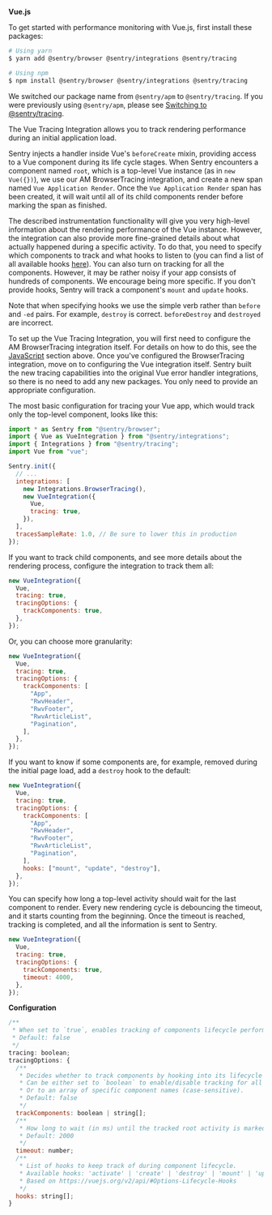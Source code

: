 **Vue.js**

To get started with performance monitoring with Vue.js, first install these packages:

```bash
# Using yarn
$ yarn add @sentry/browser @sentry/integrations @sentry/tracing

# Using npm
$ npm install @sentry/browser @sentry/integrations @sentry/tracing
```

<Alert level="warning" title="Note"><markdown>

We switched our package name from `@sentry/apm` to `@sentry/tracing`. If you were previously using `@sentry/apm`, please see [Switching to @sentry/tracing](/product/performance/apm-to-tracing/).

</markdown></Alert>

The Vue Tracing Integration allows you to track rendering performance during an initial application load.

Sentry injects a handler inside Vue's `beforeCreate` mixin, providing access to a Vue component during its life cycle stages.
When Sentry encounters a component named `root`, which is a top-level Vue instance (as in `new Vue({})`), we use our AM BrowserTracing integration,
and create a new span named `Vue Application Render`. Once the `Vue Application Render` span has been created, it will wait until all of its child components render before marking the span as finished.

The described instrumentation functionality will give you very high-level information about the rendering performance of the Vue instance. However, the integration can also provide more fine-grained details about what actually happened during a specific activity.
To do that, you need to specify which components to track and what hooks to listen to (you can find a list of all available hooks [here](https://vuejs.org/v2/api/#Options-Lifecycle-Hooks)). You can also turn on tracking for all the components. However, it may be rather noisy if your app consists of hundreds of components. We encourage being more specific. If you don't provide hooks, Sentry will track a component's `mount` and `update` hooks.

Note that when specifying hooks we use the simple verb rather than `before` and `-ed` pairs. For example, `destroy` is correct. `beforeDestroy` and `destroyed` are incorrect.

To set up the Vue Tracing Integration, you will first need to configure the AM BrowserTracing integration itself. For details on how to do this, see the [JavaScript](/performance-monitoring/distributed-tracing/#javascript) section above.
Once you've configured the BrowserTracing integration, move on to configuring the Vue integration itself.
Sentry built the new tracing capabilities into the original Vue error handler integrations, so there is no need to add any new packages. You only need to provide an appropriate configuration.

The most basic configuration for tracing your Vue app, which would track only the top-level component, looks like this:

```js
import * as Sentry from "@sentry/browser";
import { Vue as VueIntegration } from "@sentry/integrations";
import { Integrations } from "@sentry/tracing";
import Vue from "vue";

Sentry.init({
  // ...
  integrations: [
    new Integrations.BrowserTracing(),
    new VueIntegration({
      Vue,
      tracing: true,
    }),
  ],
  tracesSampleRate: 1.0, // Be sure to lower this in production
});
```

If you want to track child components, and see more details about the rendering process, configure the integration to track them all:

```js
new VueIntegration({
  Vue,
  tracing: true,
  tracingOptions: {
    trackComponents: true,
  },
});
```

Or, you can choose more granularity:

```js
new VueIntegration({
  Vue,
  tracing: true,
  tracingOptions: {
    trackComponents: [
      "App",
      "RwvHeader",
      "RwvFooter",
      "RwvArticleList",
      "Pagination",
    ],
  },
});
```

If you want to know if some components are, for example, removed during the initial page load, add a `destroy` hook to the default:

```js
new VueIntegration({
  Vue,
  tracing: true,
  tracingOptions: {
    trackComponents: [
      "App",
      "RwvHeader",
      "RwvFooter",
      "RwvArticleList",
      "Pagination",
    ],
    hooks: ["mount", "update", "destroy"],
  },
});
```

You can specify how long a top-level activity should wait for the last component to render.
Every new rendering cycle is debouncing the timeout, and it starts counting from the beginning. Once the timeout is reached, tracking is completed, and all the information is sent to Sentry.

```js
new VueIntegration({
  Vue,
  tracing: true,
  tracingOptions: {
    trackComponents: true,
    timeout: 4000,
  },
});
```

**Configuration**

```js
/**
 * When set to `true`, enables tracking of components lifecycle performance.
 * Default: false
 */
tracing: boolean;
tracingOptions: {
  /**
   * Decides whether to track components by hooking into its lifecycle methods.
   * Can be either set to `boolean` to enable/disable tracking for all of them.
   * Or to an array of specific component names (case-sensitive).
   * Default: false
   */
  trackComponents: boolean | string[];
  /**
   * How long to wait (in ms) until the tracked root activity is marked as finished and sent to Sentry
   * Default: 2000
   */
  timeout: number;
  /**
   * List of hooks to keep track of during component lifecycle.
   * Available hooks: 'activate' | 'create' | 'destroy' | 'mount' | 'update'
   * Based on https://vuejs.org/v2/api/#Options-Lifecycle-Hooks
   */
  hooks: string[];
}
```
